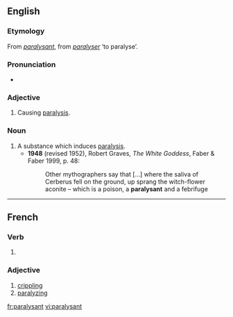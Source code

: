 ==English==

===Etymology===
From {{etyl|fr|en}} ''[[#French|paralysant]]'', from ''[[paralyser]]'' ‘to paralyse’.

===Pronunciation===
* {{IPA|/ˈpæɹəlaɪzənt/|lang=en}}

===Adjective===
{{en-adj}}

# Causing [[paralysis]].

===Noun===
{{en-noun}}

# A substance which induces [[paralysis]].
#* '''1948''' (revised 1952), Robert Graves, ''The White Goddess'', Faber & Faber 1999, p. 48:
#*: Other mythographers say that [...] where the saliva of Cerberus fell on the ground, up sprang the witch-flower aconite – which is a poison, a '''paralysant''' and a febrifuge

----

==French==

===Verb===
{{head|fr|present participle}}

# {{present participle of|paralyser|lang=fr|nocat=1}}

===Adjective===
{{fr-adj}}

# [[crippling]]
# [[paralyzing]]
 
[[fr:paralysant]]
[[vi:paralysant]]